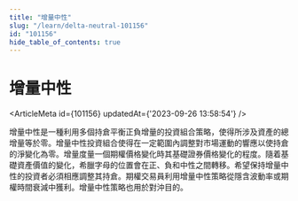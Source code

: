 ```yaml
---
title: "增量中性"
slug: "/learn/delta-neutral-101156"
id: "101156"
hide_table_of_contents: true
---
```



# 增量中性

<ArticleMeta id={101156} updatedAt={'2023-09-26 13:58:54'} />
<div className='border-solid border-b border-t-0 my-4 border-[var(--ifm-color-gray-300)]' />

增量中性是一種利用多個持倉平衡正負增量的投資組合策略，使得所涉及資產的總增量等於零。增量中性投資組合使得在一定範圍內調整對市場運動的響應以使持倉的淨變化為零。增量度量一個期權價格變化時其基礎證券價格變化的程度。隨着基礎資產價值的變化，希臘字母的位置會在正、負和中性之間轉移。希望保持增量中性的投資者必須相應調整其持倉。期權交易員利用增量中性策略從隱含波動率或期權時間衰減中獲利。增量中性策略也用於對沖目的。
